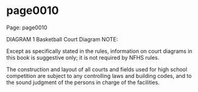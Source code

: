 
# page0010

Page: page0010

DIAGRAM 1 Basketball Court Diagram NOTE:

Except as specifically stated in the rules, information on court diagrams in this book is suggestive only; it is not required by NFHS rules.

The construction and layout of all courts and fields used for high school competition are subject to any controlling laws and building codes, and to the sound judgment of the persons in charge of the facilities.
  